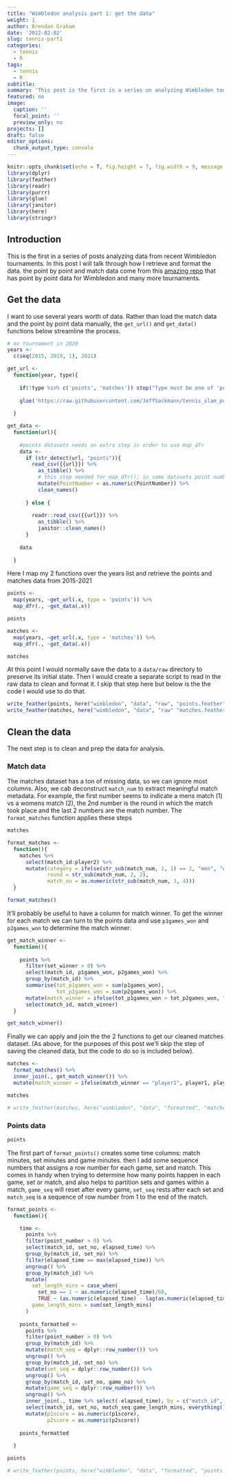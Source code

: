 ```yaml
---
title: "Wimbledon analysis part 1: get the data"
weight: 1
author: Brendan Graham
date: '2022-02-02'
slug: tennis-part1
categories: 
  - tennis
  - R
tags:
  - tennis
  - R
subtitle: 
summary: 'This post is the first in a series on analyzing Wimbledon tournament data.'
featured: no
image:
  caption: ''
  focal_point: ''
  preview_only: no
projects: []
draft: false
editor_options: 
  chunk_output_type: console
---
```


```r
knitr::opts_chunk$set(echo = T, fig.height = 7, fig.width = 9, message = FALSE, warning = FALSE)
library(dplyr)
library(feather)
library(readr)
library(purrr)
library(glue)
library(janitor)
library(here)
library(stringr)
```

## Introduction

This is the first in a series of posts analyzing data from recent Wimbledon tournaments. In this post I will talk through how I retrieve and format the data. the point by point and match data come from this [amazing repo](https://github.com/JeffSackmann/tennis_slam_pointbypoint/) that has point by point data for Wimbledon and many more tournaments.

## Get the data

I want to use several years worth of data. Rather than load the match data and the point by point data manually, the `get_url()` and `get_data()` functions below streamline the process.

```r
# no tournament in 2020
years <-
  c(seq(2015, 2019, 1), 2021)

get_url <- 
  function(year, type){
    
    if(!type %in% c('points', 'matches')) stop("Type must be one of 'points' or 'maches'")
    
    glue('https://raw.githubusercontent.com/JeffSackmann/tennis_slam_pointbypoint/master/{year}-wimbledon-{type}.csv')
    
  }

get_data <- 
  function(url){
    
    #points datasets needs an extra step in order to use map_dfr
    data <- 
      if (str_detect(url, "points")){
        read_csv({{url}}) %>%
          as_tibble() %>%
          # this step needed for map_dfr(); in some datasets point number is numeric, others its a character
          mutate(PointNumber = as.numeric(PointNumber)) %>%
          clean_names()
        
      } else {
        
        readr::read_csv({{url}}) %>%
          as_tibble() %>%
          janitor::clean_names()
      }
    
    data
    
  }

```

Here I map my 2 functions over the years list and retrieve the points and matches data from 2015-2021
```r
points <-
  map(years, ~get_url(.x, type = 'points')) %>%
  map_dfr(., ~get_data(.x)) 

points

```

```r

matches <-
  map(years, ~get_url(.x, type = 'matches')) %>%
  map_dfr(., ~get_data(.x)) 

matches
```

At this point I would normally save the data to a `data/raw` directory to preserve its initial state. Then I would create a separate script to read in the raw data to clean and format it. I skip that step here but below is the the code I would use to do that.

```r

write_feather(points, here("wimbledon", "data", "raw", "points.feather"))
write_feather(matches, here("wimbledon", "data", "raw" "matches.feather"))

```

## Clean the data

The next step is to clean and prep the data for analysis.

### Match data

The matches dataset has a ton of missing data, so we can ignore most columns. Also, we cab deconstruct `match_num` to extract meaningful match metadata. For example, the first number seems to indicate a mens match (1) vs a womens match (2), the 2nd number is the round in which the match took place and the last 2 numbers are the match number. The `format_matches` function applies these steps  

```r
matches
```

```r
format_matches <- 
  function(){
    matches %>%
      select(match_id:player2) %>%
      mutate(category = ifelse(str_sub(match_num, 1, 1) == 1, "men", "women"),
             round = str_sub(match_num, 2, 2),
             match_no = as.numeric(str_sub(match_num, 3, 4)))
  }

format_matches()

```

It'll probably be useful to have a column for match winner. To get the winner for each match we can turn to the points data and use `p1games_won` and `p2games_won` to determine the match winner.

```r

get_match_winner <- 
  function(){
    
    points %>%
      filter(set_winner > 0) %>%
      select(match_id, p1games_won, p2games_won) %>%
      group_by(match_id) %>%
      summarise(tot_p1games_won = sum(p1games_won),
                tot_p2games_won = sum(p2games_won)) %>%
      mutate(match_winner = ifelse(tot_p1games_won > tot_p2games_won, "player1", "player2")) %>%
      select(match_id, match_winner)
  }

get_match_winner()

```

Finally we can apply and join the the 2 functions to get our cleaned matches dataset. (As above, for the purposes of this post we'll skip the step of saving the cleaned data, but the code to do so is included below).

```r

matches <- 
  format_matches() %>%
  inner_join(., get_match_winner()) %>%
  mutate(match_winner = ifelse(match_winner == "player1", player1, player2))

matches

# write_feather(matches, here("wimbledon", "data", "formatted", "matches.feather"))

```

### Points data

```r
points
```

The first part of `format_points()` creates some time columns: match minutes, set minutes and game minutes. then I add some sequence numbers that assigns a row number for each game, set and match. This comes in handy when trying to determine how many points happen in each game, set or match, and also helps to partition sets and games within a match, `game_seq` will reset after every game, `set_seq` rests after each set and `match_seq` is a sequence of row number from 1 to the end of the match.

```r
format_points <- 
  function(){

    time <- 
      points %>%
      filter(point_number > 0) %>%
      select(match_id, set_no, elapsed_time) %>%
      group_by(match_id, set_no) %>%
      filter(elapsed_time == max(elapsed_time)) %>%
      ungroup() %>%
      group_by(match_id) %>%
      mutate(
        set_length_mins = case_when(
          set_no == 1 ~ as.numeric(elapsed_time)/60,
          TRUE ~ (as.numeric(elapsed_time) - lag(as.numeric(elapsed_time)))/60),
        game_length_mins = sum(set_length_mins)
      )
    
    points_formatted <- 
      points %>%
      filter(point_number > 0) %>%
      group_by(match_id) %>%
      mutate(match_seq = dplyr::row_number()) %>%
      ungroup() %>%
      group_by(match_id, set_no) %>%
      mutate(set_seq = dplyr::row_number()) %>%
      ungroup() %>%
      group_by(match_id, set_no, game_no) %>%
      mutate(game_seq = dplyr::row_number()) %>%
      ungroup() %>% 
      inner_join(., time %>% select(-elapsed_time), by = c("match_id", "set_no")) %>%
      select(match_id, set_no, match_seq:game_length_mins, everything()) %>%
      mutate(p1score = as.numeric(p1score),
             p2score = as.numeric(p2score))
    
    points_formatted
    
  }

points

# write_feather(points, here("wimbledon", "data", "formatted", "points.feather"))

```


